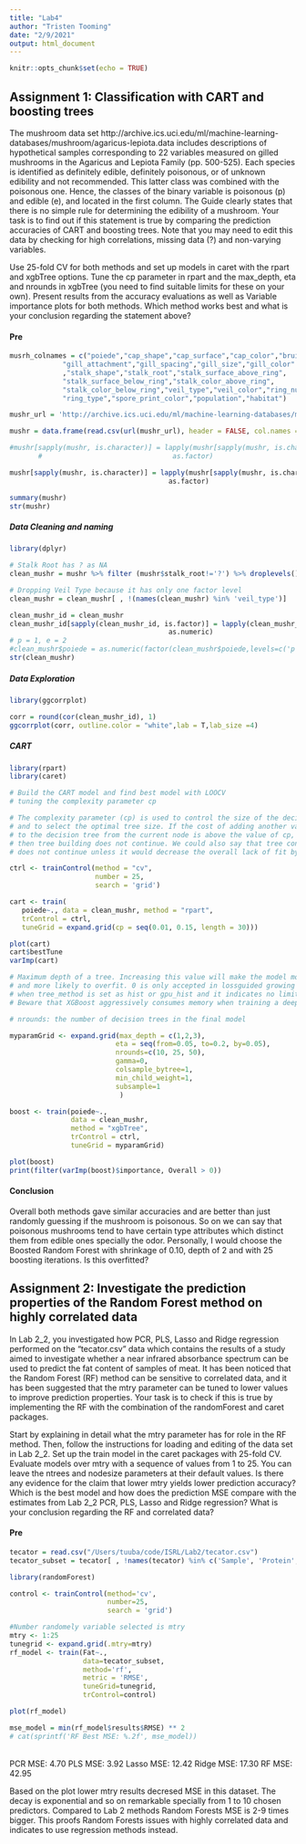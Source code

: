 ```yaml
---
title: "Lab4"
author: "Tristen Tooming"
date: "2/9/2021"
output: html_document
---
```


```r
knitr::opts_chunk$set(echo = TRUE)
```

## Assignment 1: Classification with CART and boosting trees

The mushroom data set http://archive.ics.uci.edu/ml/machine-learning-databases/mushroom/agaricus-lepiota.data includes descriptions of hypothetical samples corresponding to 22 variables measured on gilled mushrooms in the Agaricus and Lepiota Family (pp. 500-525).  Each species is identified as definitely edible, definitely poisonous, or of unknown edibility and not recommended.  This latter class was combined with the poisonous one.  Hence, the classes of the binary variable is poisonous (p) and edible (e), and located in the first column. The Guide clearly states that there is no simple rule for determining the edibility of a mushroom. Your task is to find out if this statement is true by comparing the prediction accuracies of CART and boosting trees. Note that you may need to edit this data by checking for high correlations, missing data (?) and non-varying variables.

Use 25-fold CV for both methods and set up models in caret with the rpart and xgbTree options. Tune the cp parameter in rpart and the max_depth, eta and nrounds in xgbTree (you need to find suitable limits for these on your own). Present results from the accuracy evaluations as well as Variable importance plots for both methods. Which method works best and what is your conclusion regarding the statement above?

#### Pre
```r
musrh_colnames = c("poiede","cap_shape","cap_surface","cap_color","bruises","odor",
             "gill_attachment","gill_spacing","gill_size","gill_color"
             ,"stalk_shape","stalk_root","stalk_surface_above_ring",
             "stalk_surface_below_ring","stalk_color_above_ring",
             "stalk_color_below_ring","veil_type","veil_color","ring_number",
             "ring_type","spore_print_color","population","habitat")

mushr_url = 'http://archive.ics.uci.edu/ml/machine-learning-databases/mushroom/agaricus-lepiota.data'

mushr = data.frame(read.csv(url(mushr_url), header = FALSE, col.names = musrh_colnames))

#mushr[sapply(mushr, is.character)] = lapply(mushr[sapply(mushr, is.character)], 
       #                                as.factor)

mushr[sapply(mushr, is.character)] = lapply(mushr[sapply(mushr, is.character)], 
                                       as.factor)

summary(mushr)
str(mushr)
```
##### Data Cleaning and naming
```r
library(dplyr)

# Stalk Root has ? as NA
clean_mushr = mushr %>% filter (mushr$stalk_root!='?') %>% droplevels()

# Dropping Veil Type because it has only one factor level
clean_mushr = clean_mushr[ , !(names(clean_mushr) %in% 'veil_type')]

clean_mushr_id = clean_mushr
clean_mushr_id[sapply(clean_mushr_id, is.factor)] = lapply(clean_mushr_id[sapply(clean_mushr_id, is.factor)], 
                                       as.numeric)
# p = 1, e = 2
#clean_mushr$poiede = as.numeric(factor(clean_mushr$poiede,levels=c('p','e'),labels=c(1,2)))
str(clean_mushr)
```
##### Data Exploration
```r
library(ggcorrplot)

corr = round(cor(clean_mushr_id), 1)
ggcorrplot(corr, outline.color = "white",lab = T,lab_size =4)
```


##### CART
```r
library(rpart)
library(caret)

# Build the CART model and find best model with LOOCV 
# tuning the complexity parameter cp

# The complexity parameter (cp) is used to control the size of the decision tree
# and to select the optimal tree size. If the cost of adding another variable 
# to the decision tree from the current node is above the value of cp, 
# then tree building does not continue. We could also say that tree construction
# does not continue unless it would decrease the overall lack of fit by a factor of cp.

ctrl <- trainControl(method = "cv",
                     number = 25,
                     search = 'grid') 

cart <- train(
   poiede~., data = clean_mushr, method = "rpart",
   trControl = ctrl,
   tuneGrid = expand.grid(cp = seq(0.01, 0.15, length = 30)))

```

```r
plot(cart)
cart$bestTune
varImp(cart)
```
```r

# Maximum depth of a tree. Increasing this value will make the model more complex
# and more likely to overfit. 0 is only accepted in lossguided growing policy
# when tree_method is set as hist or gpu_hist and it indicates no limit on depth
# Beware that XGBoost aggressively consumes memory when training a deep tree.

# nrounds: the number of decision trees in the final model

myparamGrid <- expand.grid(max_depth = c(1,2,3),
                          eta = seq(from=0.05, to=0.2, by=0.05),
                          nrounds=c(10, 25, 50),
                          gamma=0,
                          colsample_bytree=1,
                          min_child_weight=1,
                          subsample=1
                           )

boost <- train(poiede~.,
               data = clean_mushr,
               method = "xgbTree",
               trControl = ctrl,
               tuneGrid = myparamGrid)

```
```r
plot(boost)
print(filter(varImp(boost)$importance, Overall > 0))
```


#### Conclusion
Overall both methods gave similar accuracies and are better than just randomly guessing if the mushroom is poisonous. So on we can say that poisonous mushrooms tend to have certain type attributes which distinct them from edible ones specially the odor. Personally, I would choose the Boosted Random Forest with shrinkage of 0.10, depth of 2 and with 25 boosting iterations. Is this overfitted? 


## Assignment 2: Investigate the prediction properties of the Random Forest method on highly correlated data

In Lab 2_2, you investigated how PCR, PLS, Lasso and Ridge regression performed on the “tecator.csv” data which contains the results of a study aimed to investigate whether a near infrared absorbance spectrum can be used to predict the fat content of samples of meat. It has been noticed that the Random Forest (RF) method can be sensitive to correlated data, and it has been suggested that the mtry parameter can be tuned to lower values to improve prediction properties. Your task is to check if this is true by implementing the RF with the combination of the randomForest and caret packages.

Start by explaining in detail what the mtry parameter has for role in the RF method. Then, follow the instructions for loading and editing of the data set in Lab 2_2. Set up the train model in the caret packages with 25-fold CV. Evaluate models over mtry with a sequence of values from 1 to 25. You can leave the ntrees and nodesize parameters at their default values. Is there any evidence for the claim that lower mtry yields lower prediction accuracy? Which is the best model and how does the prediction MSE compare with the estimates from Lab 2_2 PCR, PLS, Lasso and Ridge regression? What is your conclusion regarding the RF and correlated data?

#### Pre
```r
tecator = read.csv("/Users/tuuba/code/ISRL/Lab2/tecator.csv")
tecator_subset = tecator[ , !names(tecator) %in% c('Sample', 'Protein', 'Moisture')]
```

```r
library(randomForest)

control <- trainControl(method='cv', 
                        number=25, 
                        search = 'grid')

#Number randomely variable selected is mtry
mtry <- 1:25
tunegrid <- expand.grid(.mtry=mtry)
rf_model <- train(Fat~., 
                  data=tecator_subset, 
                  method='rf',
                  metric = 'RMSE',
                  tuneGrid=tunegrid,
                  trControl=control)
```
```r
plot(rf_model)

mse_model = min(rf_model$results$RMSE) ** 2
# cat(sprintf('RF Best MSE: %.2f', mse_model))
```
<br>
PCR MSE:        4.70
PLS MSE:        3.92
Lasso MSE:      12.42
Ridge MSE:      17.30
RF MSE:         42.95

Based on the plot lower mtry results decresed MSE in this dataset. The decay is exponential and so on remarkable specially from 1 to 10 chosen predictors. Compared to Lab 2 methods Random Forests MSE is 2-9 times bigger. This proofs Random Forests issues with highly correlated data and indicates to use regression methods instead. 
